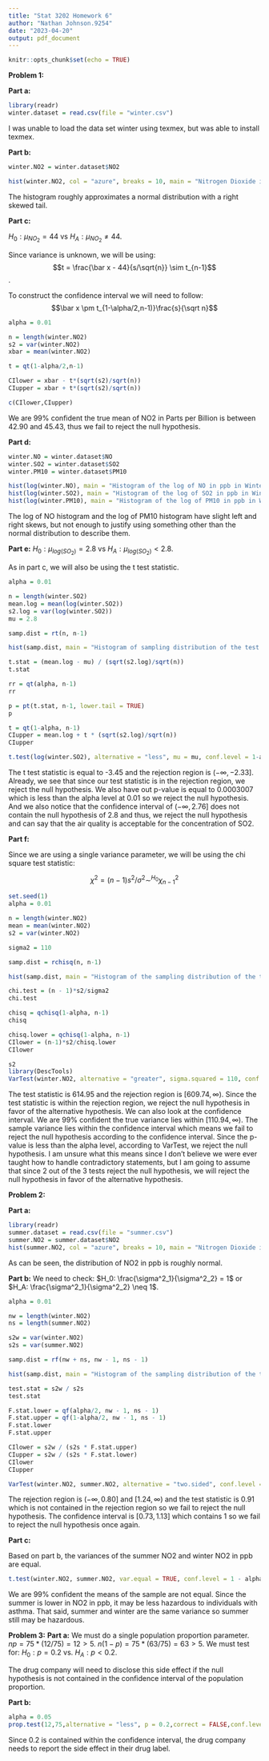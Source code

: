 ---
title: "Stat 3202 Homework 6"
author: "Nathan Johnson.9254"
date: "2023-04-20"
output: pdf_document
---

```{r setup, include=FALSE}
knitr::opts_chunk$set(echo = TRUE)
```

**Problem 1:**

**Part a:**
```{r}
library(readr)
winter.dataset = read.csv(file = "winter.csv")
```
I was unable to load the data set winter using texmex, but was able to install texmex.

**Part b:**
```{r}
winter.NO2 = winter.dataset$NO2

hist(winter.NO2, col = "azure", breaks = 10, main = "Nitrogen Dioxide in ppb in Winter", xlab = "Parts per Billion")
```

The histogram roughly approximates a normal distribution with a right skewed tail. 

**Part c:**

$H_0 : \mu_{NO_2}=44$ vs $H_A: \mu_{NO_2} \neq 44$.

Since variance is unknown, we will be using: $$t = \frac{\bar x - 44}{s/\sqrt{n}} \sim t_{n-1}$$.

To construct the confidence interval we will need to follow: $$\bar x \pm t_{1-\alpha/2,n-1)}\frac{s}{\sqrt n}$$
```{r}
alpha = 0.01

n = length(winter.NO2)
s2 = var(winter.NO2)
xbar = mean(winter.NO2)

t = qt(1-alpha/2,n-1)

CIlower = xbar - t*(sqrt(s2)/sqrt(n))
CIupper = xbar + t*(sqrt(s2)/sqrt(n))

c(CIlower,CIupper)
```

We are 99% confident the true mean of NO2 in Parts per Billion is between 42.90 and 45.43, thus we fail to reject the null hypothesis.

**Part d:**

```{r}
winter.NO = winter.dataset$NO
winter.SO2 = winter.dataset$SO2
winter.PM10 = winter.dataset$PM10

hist(log(winter.NO), main = "Histogram of the log of NO in ppb in Winter", xlab = "Parts per Billion", breaks = 10, col = "indianred")
hist(log(winter.SO2), main = "Histogram of the log of SO2 in ppb in Winter", xlab = "Parts per Billion", breaks = 10, col = "gold1")
hist(log(winter.PM10), main = "Histogram of the log of PM10 in ppb in Winter", xlab = "Parts per Billion", breaks = 10, col = "sandybrown")
```

The log of NO histogram and the log of PM10 histogram have slight left and right skews, but not enough to justify using something other than the normal distribution to describe them.

**Part e:**
$H_0: \mu_{log(SO_2)} = 2.8$ vs $H_A: \mu_{log(SO_2)} < 2.8$.

As in part c, we will also be using the t test statistic.
```{r}
alpha = 0.01

n = length(winter.SO2)
mean.log = mean(log(winter.SO2))
s2.log = var(log(winter.SO2))
mu = 2.8

samp.dist = rt(n, n-1)

hist(samp.dist, main = "Histogram of sampling distribution of the test statistic", xlab = "Values")

t.stat = (mean.log - mu) / (sqrt(s2.log)/sqrt(n))
t.stat

rr = qt(alpha, n-1)
rr

p = pt(t.stat, n-1, lower.tail = TRUE)
p

t = qt(1-alpha, n-1)
CIupper = mean.log + t * (sqrt(s2.log)/sqrt(n))
CIupper

t.test(log(winter.SO2), alternative = "less", mu = mu, conf.level = 1-alpha)


```

The t test statistic is equal to -3.45 and the rejection region is $(-\infty, -2.33].$ Already, we see that since our test statistic is in the rejection region, we reject the null hypothesis. We also have out p-value is equal to 0.0003007 which is less than the alpha level at 0.01 so we reject the null hypothesis. And we also notice that the confidence interval of $(-\infty, 2.76]$ does not contain the null hypothesis of 2.8 and thus, we reject the null hypothesis and can say that the air quality is acceptable for the concentration of SO2. 

**Part f:**

Since we are using a single variance parameter, we will be using the chi square test statistic:

$$\chi^2 = (n-1)s^2/\sigma^2\sim^{H_0}\chi^2_{n-1}$$

```{r}
set.seed(1)
alpha = 0.01

n = length(winter.NO2)
mean = mean(winter.NO2)
s2 = var(winter.NO2)

sigma2 = 110

samp.dist = rchisq(n, n-1)

hist(samp.dist, main = "Histogram of the sampling distribution of the test statistic", xlab = "Values")

chi.test = (n - 1)*s2/sigma2
chi.test

chisq = qchisq(1-alpha, n-1)
chisq

chisq.lower = qchisq(1-alpha, n-1)
CIlower = (n-1)*s2/chisq.lower
CIlower

s2
library(DescTools)
VarTest(winter.NO2, alternative = "greater", sigma.squared = 110, conf.level = 1-alpha)
```
The test statistic is 614.95 and the rejection region is $[609.74,\infty)$. Since the test statistic is within the rejection region, we reject the null hypothesis in favor of the alternative hypothesis. We can also look at the confidence interval. We are 99% confident the true variance lies within $[110.94, \infty).$ The sample variance lies within the confidence interval which means we fail to reject the null hypothesis according to the confidence interval. Since the p-value is less than the alpha level, according to VarTest, we reject the null hypothesis. I am unsure what this means since I don't believe we were ever taught how to handle contradictory statements, but I am going to assume that since 2 out of the 3 tests reject the null hypothesis, we will reject the null hypothesis in favor of the alternative hypothesis.

**Problem 2:**

**Part a:**
```{r}
library(readr)
summer.dataset = read.csv(file = "summer.csv")
summer.NO2 = summer.dataset$NO2
hist(summer.NO2, col = "azure", breaks = 10, main = "Nitrogen Dioxide in ppb in Summer", xlab = "Parts per Billion")
```
As can be seen, the distribution of NO2 in ppb is roughly normal.

**Part b:**
We need to check: $H_0: \frac{\sigma^2_1}{\sigma^2_2} = 1$ or $H_A: \frac{\sigma^2_1}{\sigma^2_2} \neq 1$.

```{r}
alpha = 0.01

nw = length(winter.NO2)
ns = length(summer.NO2)

s2w = var(winter.NO2)
s2s = var(summer.NO2)

samp.dist = rf(nw + ns, nw - 1, ns - 1)

hist(samp.dist, main = "Histogram of the sampling distribution of the test statistic", xlab = "Values")

test.stat = s2w / s2s
test.stat

F.stat.lower = qf(alpha/2, nw - 1, ns - 1)
F.stat.upper = qf(1-alpha/2, nw - 1, ns - 1)
F.stat.lower
F.stat.upper

CIlower = s2w / (s2s * F.stat.upper)
CIupper = s2w / (s2s * F.stat.lower)
CIlower
CIupper

VarTest(winter.NO2, summer.NO2, alternative = "two.sided", conf.level = 1 - alpha)
```

The rejection region is $(-\infty, 0.80]$ and $[1.24, \infty)$ and the test statistic is 0.91 which is not contained in the rejection region so we fail to reject the null hypothesis. The confidence interval is $[0.73,1.13]$ which contains 1 so we fail to reject the null hypothesis once again.

**Part c:**

Based on part b, the variances of the summer NO2 and winter NO2 in ppb are equal.

```{r}
t.test(winter.NO2, summer.NO2, var.equal = TRUE, conf.level = 1 - alpha)
```

We are 99% confident the means of the sample are not equal. Since the summer is lower in NO2 in ppb, it may be less hazardous to individuals with asthma. That said, summer and winter are the same variance so summer still may be hazardous.

**Problem 3:**
**Part a:**
We must do a single population proportion parameter. 
$np = 75 * (12/75) = 12 > 5.$
$n(1-p) = 75 * (63/75) = 63 > 5.$
We must test for: $H_0: p = 0.2$ vs. $H_A: p < 0.2$.

The drug company will need to disclose this side effect if the null hypothesis is not contained in the confidence interval of the population proportion.

**Part b:**
```{r}
alpha = 0.05
prop.test(12,75,alternative = "less", p = 0.2,correct = FALSE,conf.level = 1 - alpha)
```

Since 0.2 is contained within the confidence interval, the drug company needs to report the side effect in their drug label.





